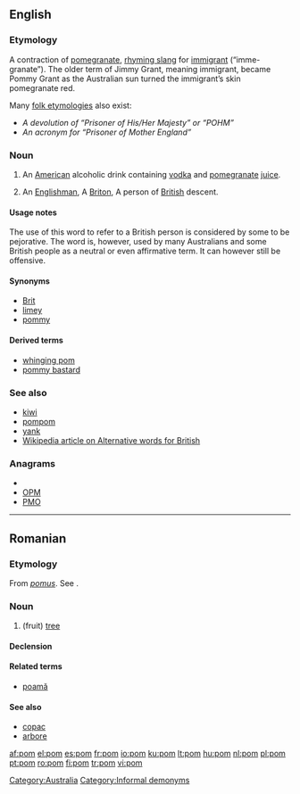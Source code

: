 {{also|POM}}
==English==

===Etymology===
A contraction of [[pomegranate]], [[rhyming slang]] for [[immigrant]] (“imme-granate”). The older term of Jimmy Grant, meaning immigrant, became Pommy Grant as the Australian sun turned the immigrant’s skin pomegranate red.

Many [[folk etymology|folk etymologies]] also exist:
* ''A devolution of “Prisoner of His/Her Majesty” or “POHM”''
* ''An acronym for “Prisoner of Mother England”''

===Noun===
{{en-noun}}

# An [[American]] alcoholic drink containing [[vodka]] and [[pomegranate]] [[juice]].
# {{Australia|NZ|pejorative}} An [[Englishman]], A [[Briton]], A person of [[British]] descent.

====Usage notes====
The use of this word to refer to a British person is considered by some to be pejorative. The word is, however, used by many Australians and some British people as a neutral or even affirmative term. It can however still be offensive.

====Synonyms====
* [[Brit]]
* [[limey]]
* [[pommy]]

====Derived terms====

* [[whinging pom]]
* [[pommy bastard]]

===See also===
* [[kiwi]]
* [[pompom]]
* [[yank]]
* [[w:Alternative words for British|Wikipedia article on Alternative words for British]]

===Anagrams===
* {{alphagram|[[mop#English|mop]]}} 
* [[OPM#English|OPM]]
* [[PMO#English|PMO]]

[[Category:Australia]]
[[Category:Informal demonyms]]
----

==Romanian==

===Etymology===
From {{etyl|la|ro}} ''[[pomus]]''. See {{term|pomum|lang=la}}.

===Noun===
{{ro-noun|m|pomi}}

# (fruit) [[tree]]

====Declension====
{{ro-noun-m|pl=pomi|def=pomul}}

====Related terms====
* [[poamă]]

====See also====
* [[copac]]
* [[arbore]]
[[Category:ro:Trees| ]]

[[af:pom]]
[[el:pom]]
[[es:pom]]
[[fr:pom]]
[[io:pom]]
[[ku:pom]]
[[lt:pom]]
[[hu:pom]]
[[nl:pom]]
[[pl:pom]]
[[pt:pom]]
[[ro:pom]]
[[fi:pom]]
[[tr:pom]]
[[vi:pom]]